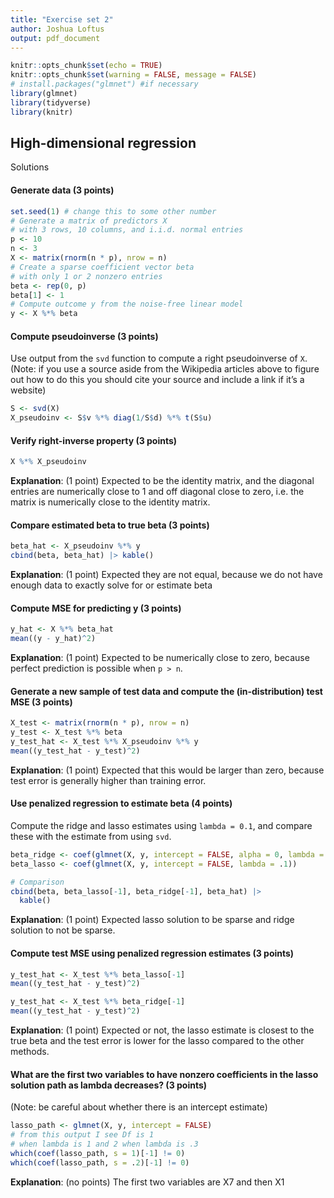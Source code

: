 ```yaml
---
title: "Exercise set 2"
author: Joshua Loftus
output: pdf_document
---
```


```r
knitr::opts_chunk$set(echo = TRUE)
knitr::opts_chunk$set(warning = FALSE, message = FALSE)
# install.packages("glmnet") #if necessary
library(glmnet) 
library(tidyverse)
library(knitr)
```

## High-dimensional regression

Solutions

#### Generate data (3 points)

```r
set.seed(1) # change this to some other number
# Generate a matrix of predictors X
# with 3 rows, 10 columns, and i.i.d. normal entries
p <- 10
n <- 3
X <- matrix(rnorm(n * p), nrow = n)
# Create a sparse coefficient vector beta
# with only 1 or 2 nonzero entries
beta <- rep(0, p)
beta[1] <- 1
# Compute outcome y from the noise-free linear model
y <- X %*% beta
```

#### Compute pseudoinverse (3 points)

Use output from the `svd` function to compute a right pseudoinverse of `X`. (Note: if you use a source aside from the Wikipedia articles above to figure out how to do this you should cite your source and include a link if it's a website)

```r
S <- svd(X)
X_pseudoinv <- S$v %*% diag(1/S$d) %*% t(S$u)
```

#### Verify right-inverse property (3 points)

```r
X %*% X_pseudoinv
```

**Explanation**: (1 point) Expected to be the identity matrix, and the diagonal entries are numerically close to 1 and off diagonal close to zero, i.e. the matrix is numerically close to the identity matrix.

#### Compare estimated beta to true beta (3 points)

```r
beta_hat <- X_pseudoinv %*% y
cbind(beta, beta_hat) |> kable()
```

**Explanation**: (1 point) Expected they are not equal, because we do not have enough data to exactly solve for or estimate beta

#### Compute MSE for predicting y (3 points)

```r
y_hat <- X %*% beta_hat
mean((y - y_hat)^2)
```

**Explanation**: (1 point) Expected to be numerically close to zero, because perfect prediction is possible when `p > n`.

#### Generate a new sample of test data and compute the (in-distribution) test MSE (3 points)

```r
X_test <- matrix(rnorm(n * p), nrow = n)
y_test <- X_test %*% beta
y_test_hat <- X_test %*% X_pseudoinv %*% y
mean((y_test_hat - y_test)^2)
```

**Explanation**: (1 point) Expected that this would be larger than zero, because test error is generally higher than training error.

#### Use penalized regression to estimate beta (4 points)

Compute the ridge and lasso estimates using `lambda = 0.1`, and compare these with the estimate from using `svd`. 

```r
beta_ridge <- coef(glmnet(X, y, intercept = FALSE, alpha = 0, lambda = .1))
beta_lasso <- coef(glmnet(X, y, intercept = FALSE, lambda = .1))
```


```r
# Comparison
cbind(beta, beta_lasso[-1], beta_ridge[-1], beta_hat) |>
  kable()
```

**Explanation**: (1 point) Expected lasso solution to be sparse and ridge solution to not be sparse.

#### Compute test MSE using penalized regression estimates (3 points)

```r
y_test_hat <- X_test %*% beta_lasso[-1]
mean((y_test_hat - y_test)^2)

y_test_hat <- X_test %*% beta_ridge[-1]
mean((y_test_hat - y_test)^2)
```

**Explanation**: (1 point) Expected or not, the lasso estimate is closest to the true beta and the test error is lower for the lasso compared to the other methods.

#### What are the first two variables to have nonzero coefficients in the lasso solution path as lambda decreases? (3 points)

(Note: be careful about whether there is an intercept estimate)

```r
lasso_path <- glmnet(X, y, intercept = FALSE)
# from this output I see Df is 1
# when lambda is 1 and 2 when lambda is .3
which(coef(lasso_path, s = 1)[-1] != 0)
which(coef(lasso_path, s = .2)[-1] != 0)
```
**Explanation**: (no points) The first two variables are X7 and then X1